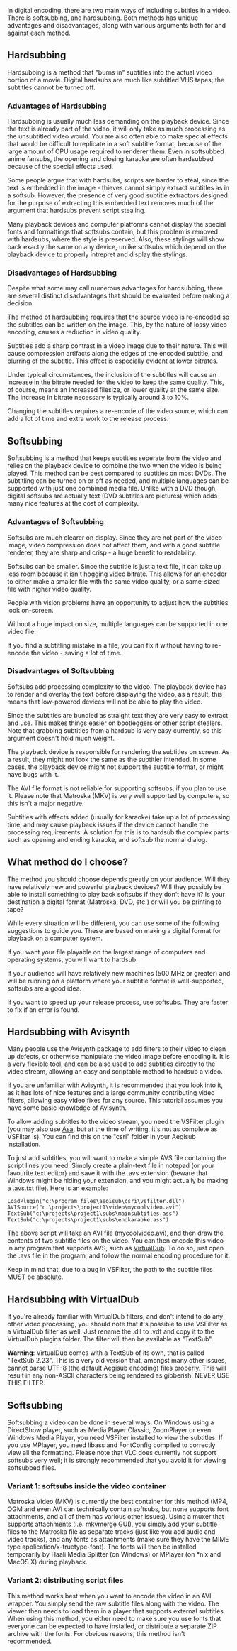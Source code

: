 In digital encoding, there are two main ways of including subtitles in a video. There is softsubbing, and hardsubbing. Both methods has unique advantages and disadvantages, along with various arguments both for and against each method.

==Hardsubbing==
Hardsubbing is a method that "burns in" subtitles into the actual video portion of a movie. Digital hardsubs are much like subtitled VHS tapes; the subtitles cannot be turned off.

===Advantages of Hardsubbing===
Hardsubbing is usually much less demanding on the playback device. Since the text is already part of the video, it will only take as much processing as the unsubtitled video would. You are also often able to make special effects that would be difficult to replicate in a soft subtitle format, because of the large amount of CPU usage required to renderer them. Even in softsubbed anime fansubs, the opening and closing karaoke are often hardsubbed because of the special effects used.

Some people argue that with hardsubs, scripts are harder to steal, since the text is embedded in the image - thieves cannot simply extract subtitles as in a softsub. However, the presence of very good subtitle extractors designed for the purpose of extracting this embedded text removes much of the argument that hardsubs prevent script stealing.

Many playback devices and computer platforms cannot display the special fonts and formattings that softsubs contain, but this problem is removed with hardsubs, where the style is preserved. Also, these stylings will show back exactly the same on any device, unlike softsubs which depend on the playback device to properly intrepret and display the stylings.

===Disadvantages of Hardsubbing===
Despite what some may call numerous advantages for hardsubbing, there are several distinct disadvantages that should be evaluated before making a decision.

The method of hardsubbing requires that the source video is re-encoded so the subtitles can be written on the image. This, by the nature of lossy video encoding, causes a reduction in video quality.

Subtitles add a sharp contrast in a video image due to their nature. This will cause compression artifacts along the edges of the encoded subtitle, and blurring of the subtitle. This effect is especially evident at lower bitrates.

Under typical circumstances, the inclusion of the subtitles will cause an increase in the bitrate needed for the video to keep the same quality. This, of course, means an increased filesize, or lower quality at the same size. The increase in bitrate necessary is typically around 3 to 10%.

Changing the subtitles requires a re-encode of the video source, which can add a lot of time and extra work to the release process.

==Softsubbing==
Softsubbing is a method that keeps subtitles seperate from the video and relies on the playback device to combine the two when the video is being played. This method can be best compared to subtitles on most DVDs. The subtitling can be turned on or off as needed, and multiple languages can be supported with just one combined media file. Unlike with a DVD though, digital softsubs are actually text (DVD subtitles are pictures) which adds many nice features at the cost of complexity.

===Advantages of Softsubbing===
Softsubs are much clearer on display. Since they are not part of the video image, video compression does not affect them, and with a good subtitle renderer, they are sharp and crisp - a huge benefit to readability.

Softsubs can be smaller. Since the subtitle is just a text file, it can take up less room because it isn't hogging video bitrate. This allows for an encoder to either make a smaller file with the same video quality, or a same-sized file with higher video quality.

People with vision problems have an opportunity to adjust how the subtitles look on-screen.

Without a huge impact on size, multiple languages can be supported in one video file.

If you find a subtitling mistake in a file, you can fix it without having to re-encode the video - saving a lot of time.

===Disadvantages of Softsubbing===
Softsubs add processing complexity to the video. The playback device has to render and overlay the text before displaying the video, as a result, this means that low-powered devices will not be able to play the video.

Since the subtitles are bundled as straight text they are very easy to extract and use. This makes things easier on bootleggers or other script stealers. Note that grabbing subtitles from a hardsub is very easy currently, so this argument doesn't hold much weight.

The playback device is responsible for rendering the subtitles on screen. As a result, they might not look the same as the subtitler intended. In some cases, the playback device might not support the subtitle format, or might have bugs with it.

The AVI file format is not reliable for supporting softsubs, if you plan to use it. Please note that Matroska (MKV) is very well supported by computers, so this isn't a major negative.

Subtitles with effects added (usually for karaoke) take up a lot of processing time, and may cause playback issues if the device cannot handle the processing requirements. A solution for this is to hardsub the complex parts such as opening and ending karaoke, and softsub the normal dialog.

==What method do I choose?==
The method you should choose depends greatly on your audience. Will they have relatively new and powerful playback devices? Will they possibly be able to install something to play back softsubs if they don't have it? Is your destination a digital format (Matroska, DVD, etc.) or will you be printing to tape?

While every situation will be different, you can use some of the following suggestions to guide you. These are based on making a digital format for playback on a computer system.

If you want your file playable on the largest range of computers and operating systems, you will want to hardsub.

If your audience will have relatively new machines (500 MHz or greater) and will be running on a platform where your subtitle format is well-supported, softsubs are a good idea.

If you want to speed up your release process, use softsubs. They are faster to fix if an error is found.

==Hardsubbing with Avisynth==
Many people use the Avisynth package to add filters to their video to clean up defects, or otherwise manipulate the video image before encoding it. It is a very flexible tool, and can be also used to add subtitles directly to the video stream, allowing an easy and scriptable method to hardsub a video.

If you are unfamiliar with Avisynth, it is recommended that you look into it, as it has lots of nice features and a large community contributing video filters, allowing easy video fixes for any source. This tutorial assumes you have some basic knowledge of Avisynth.

To allow adding subtitles to the video stream, you need the VSFilter plugin (you may also use [http://asa.diac24.net/ Asa], but at the time of writing, it's not as complete as VSFilter is). You can find this on the "csri" folder in your Aegisub installation.

To just add subtitles, you will want to make a simple AVS file containing the script lines you need. Simply create a plain-text file in notepad (or your favourite text editor) and save it with the .avs extension (beware that Windows might be hiding your extension, and you might actually be making a .avs.txt file). Here is an example:

 LoadPlugin("c:\program files\aegisub\csri\vsfilter.dll")
 AVISource("c:\projects\project1\video\mycoolvideo.avi")
 TextSub("c:\projects\project1\subs\mainsubtitles.ass")
 TextSub("c:\projects\project1\subs\endkaraoke.ass")

The above script will take an AVI file (mycoolvideo.avi), and then draw the contents of two subtitle files on the video. You can then encode this video in any program that supports AVS, such as [http://www.virtualdub.org VirtualDub]. To do so, just open the .avs file in the program, and follow the normal encoding procedure for it.

Keep in mind that, due to a bug in VSFilter, the path to the subtitle files MUST be absolute.

==Hardsubbing with VirtualDub==
If you're already familiar with VirtualDub filters, and don't intend to do any other video processing, you should note that it's possible to use VSFilter as a VirtualDub filter as well. Just rename the .dll to .vdf and copy it to the VirtualDub plugins folder. The filter will then be available as "TextSub".

'''Warning''': VirtualDub comes with a TextSub of its own, that is called "TextSub 2.23". This is a very old version that, amongst many other issues, cannot parse UTF-8 (the default Aegisub encoding) files properly. This will result in any non-ASCII characters being rendered as gibberish. NEVER USE THIS FILTER.

==Softsubbing==
Softsubbing a video can be done in several ways. On Windows using a DirectShow player, such as Media Player Classic, ZoomPlayer or even Windows Media Player, you need VSFilter installed to view the subtitles. If you use MPlayer, you need libass and FontConfig compiled to correctly view all the formatting. Please note that VLC does currently not support softsubs very well; it is strongly recommended that you avoid it for viewing softsubbed files.

===Variant 1: softsubs inside the video container===
Matroska Video (MKV) is currently the best container for this method (MP4, OGM and even AVI can technically contain softsubs, but none supports font attachments, and all of them has various other issues). Using a muxer that supports attachments (i.e. [http://www.bunkus.org/videotools/mkvtoolnix/ mkvmerge GUI]), you simply add your subtitle files to the Matroska file as separate tracks (just like you add audio and video tracks), and any fonts as attachments (make sure they have the MIME type application/x-truetype-font). The fonts will then be installed temporarily by Haali Media Splitter (on Windows) or MPlayer (on *nix and MacOS X) during playback.

===Variant 2: distributing script files===
This method works best when you want to encode the video in an AVI wrapper. You simply send the raw subtitle files along with the video. The viewer then needs to load them in a player that supports external subtitles. When using this method, you either need to make sure you use fonts that everyone can be expected to have installed, or distribute a separate ZIP archive with the fonts. For obvious reasons, this method isn't recommended.